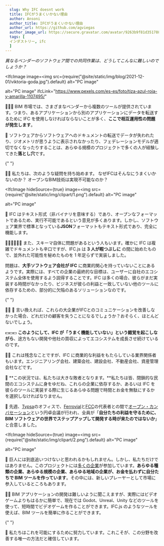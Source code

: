 ```yaml
---
  slug: Why IFC doesnt work
  title: IFCがうまくいかない理由
  author: Ansoni
  author_title: IFCがうまくいかない理由
  author_url: https://github.com/agviegas
  author_image_url: https://secure.gravatar.com/avatar/9263b9f81d351788e46bc64000c03cb6
  tags: [
  インダストリー, ifc
  ]
---
```


_異なるベンダーのソフトウェア間での共同作業は、どうしてこんなに難しいのでしょうか？_

<!--truncate-->


<IfcImage
  image=<img
    src={require("@site/static/img/blog/2021-12-01/viktoria-goda.jpg").default}
    alt="PC image"
  ></img>
  alt="PC image"
  ifcLink="https://www.pexels.com/es-es/foto/tiza-azul-roja-y-amarilla-1107495/"
></IfcImage>

🤜💥🤛
BIM 市場では、さまざまなベンダーから複数のツールが提供されています。つまり、あるアプリケーションから別のアプリケーションにデータを転送するために IFC を使用しなければならないことが多く、**ここで相互運用性の問題が発生します**。

🤒
ソフトウェアからソフトウェアへのドキュメントの転送でデータが失われたり、ジオメトリが思うように表示されなかったり、フェデレーションモデルが適切でなくなったりすることは、あらゆる規模のプロジェクトで多くの人が経験してきた**落とし穴**です。

{" "}

<IfcCard>
  🤷‍♂️ 私たちは、次のような疑問を持ち始めます。
  なぜIFCはそんなにうまくいかないのか？ オープンなBIM技術は実現不可能なのか？
</IfcCard>

<IfcImage
  hideSource={true}
  image=<img
    src={require("@site/static/img/clipart/1.png").default}
    alt="PC image"
  ></img>
  alt="PC image"
></IfcImage>

📃
IFC はテキスト形式（非バイナリを意味する）であり、オープンなフォーマットであるため、実行不可能であるという意見が多くあります。しかし、ソフトウェア業界で標準となっている**JSON**フォーマットもテキスト形式であり、完全に機能します。

👨‍💻👨‍💻👨‍💻
また、スキーマ自体に問題があるという人もいます。確かに IFC は複雑でドキュメントも辛口ですが、IFC.js は **3 人が暇つぶしに** の間に始めたもので、並外れた可能性を秘めたものを 1 年足らずで実装しました。

問題は、**大手ソフトウェア会社が IFC** に商業的関心を持っていないことにあるようです。実際には、すべての企業の最終的な目標は、ユーザーに自社のエコシステム全体を使用するよう説得することです。IFC は多くの場合、彼らがまだ実装する時間がなかったり、ビジネスが彼らの利益と一致していない他のツールに依存するための、部分的に欠陥のあるソリューションなのです。

{" "}

<IfcCard>
  👨‍💼 💼
  言い換えれば、これらの大企業がIFCとのコミュニケーションを改善しなかった場合、どれだけの顧客を失うことになるでしょうか？おそらく、ほとんどないでしょう。
</IfcCard>

💵💵💵 **このようにして、IFC が「うまく機能していない」という錯覚を起こしながら**、途方もない開発や他社の買収によってエコシステムを成長させ続けているのです。

🙍‍♂️ これは残念なことですが、IFC に商業的な利益をもたらしている業界関係者もいます。エンジニアリング会社、建築会社、建設会社、不動産会社、資産管理会社などです。

💸 **この状況では、私たちは大きな敗者となります。**私たちは皆、閉鎖的な民間のエコシステムに身をゆだね、これらの企業に依存するか、あるいは IFC を彼らのツールに実装する際に生じるあらゆる問題で時間とお金を無駄にするかを選択しなければなりません。

🤝 先週、[Typsa](https://www.typsa.com/en/)のオフィスで、[Ferrovial](https://www.ferrovial.com/)と[FCC](https://www.fcc.es/)の代表者との間で[オープン・カンバセーション](https://teys.es/01-hackaton-typsa-ue4-actividades/)という円卓会議が行われ、全員が「**自分たちの利益を守るために、BIM ソフトウェアの世界でステップアップして開発する時が来たのではないか**」と合意しました。

<IfcImage
  hideSource={true}
  image=<img
    src={require("@site/static/img/clipart/2.png").default}
    alt="PC image"
  ></img>
  alt="PC image"
></IfcImage>

💪 巨人には到底追いつけないと思われるかもしれません。しかし、私たちだけではありません。このプロジェクトには[多くの企業](https://ifcjs.github.io/info/docs/Contribute)が参加しています。**あらゆる種類の企業、あらゆる規模の企業、あらゆる地域の企業が、お金を払わずに自分たちで BIM ツールを作っています**。その中には、新しいプレーヤーとして市場に参入しているところもあります。

👩‍💻 BIM アプリケーションの開発は難しいように聞こえますが、実際にはビデオゲームよりもはるかに簡単で、現在では Godot、Unreal、Unity などのツールを使って、短時間でビデオゲームを作ることができます。IFC.js のようなツールを使えば、BIM ツールを簡単に作ることができます。

{" "}

<IfcCard>
  💛
  私たちはこれを可能にするために努力しています。これこそが、この分野を改善する唯一の方法だと確信しています。
</IfcCard>

